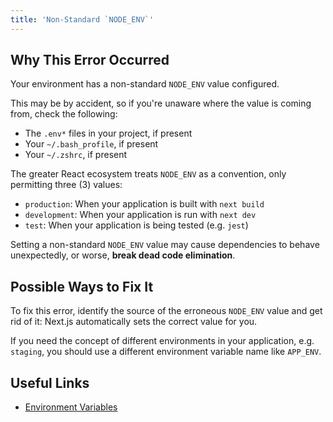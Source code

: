 ```yaml
---
title: 'Non-Standard `NODE_ENV`'
---
```


## Why This Error Occurred

Your environment has a non-standard `NODE_ENV` value configured.

This may be by accident, so if you're unaware where the value is coming from, check the following:

- The `.env*` files in your project, if present
- Your `~/.bash_profile`, if present
- Your `~/.zshrc`, if present

The greater React ecosystem treats `NODE_ENV` as a convention, only permitting three (3) values:

- `production`: When your application is built with `next build`
- `development`: When your application is run with `next dev`
- `test`: When your application is being tested (e.g. `jest`)

Setting a non-standard `NODE_ENV` value may cause dependencies to behave unexpectedly, or worse, **break dead code elimination**.

## Possible Ways to Fix It

To fix this error, identify the source of the erroneous `NODE_ENV` value and get rid of it: Next.js automatically sets the correct value for you.

If you need the concept of different environments in your application, e.g. `staging`, you should use a different environment variable name like `APP_ENV`.

## Useful Links

- [Environment Variables](https://en.wikipedia.org/wiki/Environment_variable)
